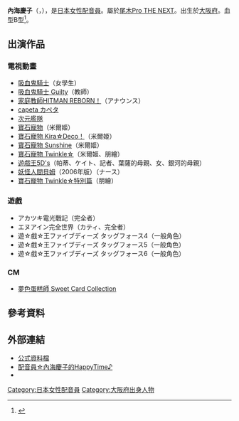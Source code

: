 {{MOSLOW|time=2015-03-07T14:57:11+00:00}}
{{配音員
|名字= 內海慶子
|圖像=
|尺寸= 
|說明= 
|藝名= 
|英文名= Utsumi Keiko
|本名= 內海慶子
|暱稱= 
|配偶= 
|出生地=  {{JPN}}，[[大阪府|大阪府]]
|出身地= 
|血型= B型
|生年 = 1981
|生月 = 1
|生日 = 16
|歿年= 
|歿月= 
|歿日= 
|所屬= [[尾木Pro_THE_NEXT|尾木Pro THE NEXT]]
|任職時期= 
|出道作= 
|代表作= 
|網站= 
|其他= 
}}
'''內海慶子'''（{{lang|ja|内海 慶子（うつみ けいこ）}}，{{bd|1981年|1月16日}}），是[[日本|日本]][[女性|女性]][[配音員|配音員]]。屬於[[尾木Pro_THE_NEXT|尾木Pro THE NEXT]]。出生於[[大阪府|大阪府]]。血型B型<ref>{{Cite web |url=http://profile.ameba.jp/keiko-utsumi116/ |title=けーちゃんのプロフィール |accessdate=2012-04-12}}</ref>。

== 出演作品 ==
=== 電視動畫 ===
* [[吸血鬼騎士|吸血鬼騎士]]（女學生）
* [[吸血鬼騎士|吸血鬼騎士 Guilty]]（教師）
* [[家庭教師HITMAN_REBORN!|家庭教師HITMAN REBORN！]]（アナウンス）
* [[極速方程式|capeta カペタ]]
* [[次元艦隊|次元艦隊]]
* [[寶石寵物_(第一季)|寶石寵物]]（米爾姬）
* [[寶石寵物_Kira☆Deco！|寶石寵物 Kira☆Deco！]]（米爾姬）
* [[寶石寵物_Sunshine|寶石寵物 Sunshine]]（米爾姬）
* [[寶石寵物_Twinkle☆|寶石寵物 Twinkle☆]]（米爾姬、朋繪）
* [[遊戲王5D's|遊戲王5D's]]（帕蒂、ケイト、記者、葉薩的母親、女、銀河的母親）
* [[妖怪人間貝姆|妖怪人間貝姆]]（2006年版）（ナース）
* [[寶石寵物_Twinkle☆|寶石寵物 Twinkle☆特別篇]]（朋繪）

=== 遊戲 ===
* アカツキ電光戰記（完全者）
* エヌアイン完全世界（カティ、完全者）
* 遊☆戲☆王ファイブディーズ タッグフォース4（一般角色）
* 遊☆戲☆王ファイブディーズ タッグフォース5（一般角色）
* 遊☆戲☆王ファイブディーズ タッグフォース6（一般角色）

=== CM ===
* [[夢色蛋糕師|夢色蛋糕師 Sweet Card Collection]]

== 參考資料 ==
{{Reflist}}

== 外部連結 ==
* [https://web.archive.org/web/20130525021601/http://www.oginext.com/women/utsumi.html 公式資料檔]
* [http://ameblo.jp/keiko-utsumi116 配音員☆內海慶子的HappyTime♪] {{Wayback|url=http://ameblo.jp/keiko-utsumi116 |date=20201101020234 }}
* {{Twitter|utsumikeiko|內海慶子}}

{{Voice-stub}}

{{DEFAULTSORT:Utsumi Keiko}} 
[[Category:日本女性配音員|Category:日本女性配音員]]
[[Category:大阪府出身人物|Category:大阪府出身人物]]